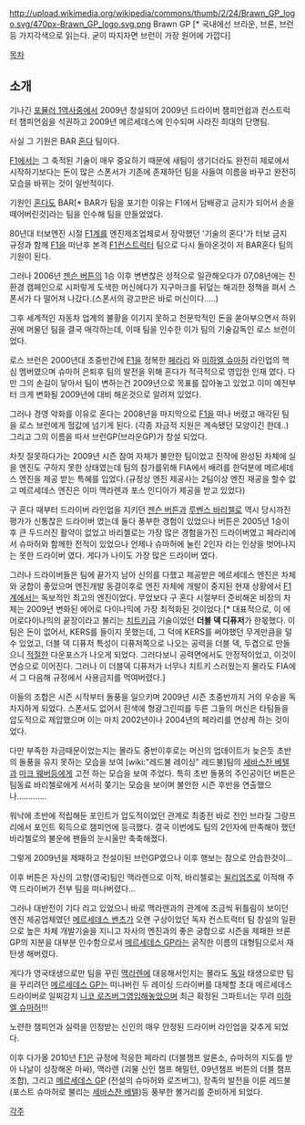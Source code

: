 
http://upload.wikimedia.org/wikipedia/commons/thumb/2/24/Brawn_GP_logo.svg/470px-Brawn_GP_logo.svg.png
Brawn GP [* 국내에선 브라운, 브론, 브런 등 가지각색으로 읽는다. 굳이 따지자면 브런이 가장 원어에 가깝다]

[[목차]]
== 소개 ==
기나긴 [[포뮬러 1]]역사중에서 2009년 창설되어 2009년 드라이버 챔피언쉽과 컨스트럭터 챔피언쉽을 석권하고 2009년 메르세데스에 인수되며 사라진 희대의 단명팀.

사실 그 기원은 BAR [[혼다]] 팀이다.

[[F1]]에서는 그 축적된 기술이 매우 중요하기 때문에 새팀이 생기더라도 완전히 제로에서 시작하기보다는 돈이 많은 스폰서가 기존에 존재하던 팀을 사들여 이름을 바꾸고 완전히 모습을 바뀌는 것이 일반적이다.

기원인 [[혼다]]도 BAR[* BAR가 팀을 포기한 이유는 F1에서 담배광고 금지가 되어서 손을 떼어버린것]라는 팀을 인수해 팀을 만들었었다.

80년대 터보엔진 시절 [[F1]]계를 엔진제조업체로서 장악했던 '기술의 혼다'가 터보 금지 규정과 함께 [[F1]]을 떠난후 본격 [[F1]]컨스트럭터 팀으로 다시 돌아온것이 저 BAR혼다 팀의 기원이 된다.

그러나 2006년 [[젠슨 버튼]]의 1승 이후 변변찮은 성적으로 일관해오다가 07,08년에는 친환경 캠페인으로 시퍼렇게 도색한 머신에다가 지구마크를 뒤덮는 해괴한 정책을 펴서 스폰서가 다 떨어져 나갔다.(스폰서의 광고판은 바로 머신이다.....)

그후 세계적인 자동차 업계의 불황을 이기지 못하고 천문학적인 돈을 쏟아부으면서 하위권에 머물던 팀을 결국 매각하는데, 이때 팀을 인수한 이가 팀의 기술감독인 로스 브런이었다. 

로스 브런은 2000년대 초중반간에 [[F1]]을 정복한 [[페라리]] 와 [[미하엘 슈마허]]
라인업의 핵심 멤버였으며 슈마허 은퇴후 팀의 발전을 위해 혼다가 적극적으로 영입한 인재 였다.
다만 그의 손길이 닿아서 팀이 변하는건 2009년으로 목표를 잡아놓고 있었고 이미 예전부터 크게 변화될 2009년에 대비 해온것으로 알려져 있었다.

그러나 경영 악화를 이유로 혼다는 2008년을 마지막으로 [[F1]]을 떠나 버렸고 매각된 팀을 로스 브런에게 헐값에 넘기게 된다. (각종 자금적 지원은 계속됐던 모양이긴 한데..) 그리고 그의 이름을 따서 브런GP(브라운GP)가 창설 되었다.

차칫 잘못하다가는 2009년 시즌 참여 자체가 불안한 팀이었고 진작에 완성된 차체에 실을 엔진도 구하지 못한 상태였는데 팀의 참가를위해 FIA에서 배려를 한덕분에 메르세데스 엔진을 제공 받는 특혜를 입었다.(규정상 엔진 제공사는 2팀이상 엔진 재공을 할수 없고 메르세데스 엔진은 이미 맥라렌과 포스 인디아가 제공을 받고 있었다)

구 혼다 때부터 드라이버 라인업을 지키던 [[젠슨 버튼]]과 [[루벤스 바리첼로]] 역시 당시까진 평가가 신통찮은 드라이버 였는데 둘다 풍부한 경험이 있었으나 버튼은 2005년 1승이후 큰 두드러진 활약이 없었고 바리첼로는 가장 많은 경험을가진 드라이버였고 페라리에서 슈마허와 함께한 전적이 있었으나 언제나 슈마허에 눌린 2인자 라는 인상을 벗어나지는 못한 드라이버 였다. 게다가 나이도 가장 많은 드라이버 였다.

그러나 드라이버들은 팀에 끝가지 남아 신의를 다했고 제공받은 메르세데스 엔진은 차체와 궁합이 좋았으며 엔진개발 동결이후로 엔진 자체에 개발이 중지된 현재 상황에서 [[F1]]계에서는 독보적인 최고의 엔진이었다. 
무었보다 구 혼다 시절부터 준비해온 비장의 차체는 2009년 변화된 에어로 다이나믹에 가장 최적화된 것이었다.[* 대표적으로, 이 에어로다이나믹의 끝장이라고 불리는 [[치트키]]급 기술이었던 '''더블 덱 디퓨저'''가 한몫했다. 이 팀은 돈이 없어서, KERS를 들이지 못했는데, 그 덕에 KERS를 써야했던 무게만큼을 덜 수 있었고, 더블 덱 디퓨저 특성이 디퓨저쪽으로 나오는 공력을 더블 덱, 두겹으로 만들으니 [[적절]]한 다운포스가 나오게 되었다. 그러다보니 공력면에서도 안정적이었고, 이것이 연승으로 이어진다. 그러나 이 더블덱 디퓨저가 너무나 치트키 스러웠는지 몰라도 FIA에서 그 다음해 규정에서 사용금지를 먹여버렸다.]

이들의 조합은 시즌 시작부터 돌풍을 일으키며 2009년 시즌 초중반까지 거의 우승을 독차지하게 되었다. 스폰서도 없어서 흰색에 형광그린띠를 두른 그들의 머신은 타팀들을 압도적으로 제압했으며 이는 마치 2002년이나 2004년의 페라리를 연상케 하는 것이었다.

다만 부족한 자금때문이었는지는 몰라도 중반이후로는 머신의 업데이트가 늦은듯 초반의 돌풍을 유지 못하는 모습을 보여 [wiki:"레드불 레이싱" 레드불]팀의 [[세바스찬 베텔]]과 [[마크 웨버]]등에게 고전 하는 모습을 보여 주었다. 특히 초반 돌풍의 주인공이던 버튼은 팀동료 바리첼로에게 서서히 쫒기는 모습을 보이며 불안한 시즌 후반을 연출했으나.............

워낙에 초반에 적립해둔 포인트가 압도적이었던 관계로 최종전 바로 전인 브라질 그랑프리에서 포인트 획득으로 챔피언에 등극했다.
결국 이번에도 팀의 2인자에 만족해야 했던 바리첼로의 불운에 팬들의 눈시울만 축축해졌다.

그렇게 2009년을 제패하고 전설이된 브런GP였으나 이후 행보는 참으로 안습한것이...

이후 버튼은 자신의 고향(영국)팀인 맥라렌으로 이적, 바리첼로는 [[윌리엄즈]]로 이적해 주역 드라이버가 전부 팀을 떠나버렸다...

그러나 대반전이 기다 리고 있었으니 바로 맥라렌과의 관계에 조금씩 뒤틀림이 보이던 엔진 제공업체였던 [[메르세데스 벤츠]]가 오랜 구상이었던 독자 컨스트럭터 팀 창설의 일환으로 높은 차체 개발기술을 지니고 자사의 엔진과의 좋은 궁합으로 시즌을 제패한 브론GP의 지분을 대부분 인수함으로서 [[메르세데스 GP]]라는 굵직한 이름의 대형팀으로서 재탄생 해버렸다.

게다가 영국태생으로만 팀을 꾸린 [[맥라렌]]에 대응해서인지는 몰라도 [[독일]] 태생으로만 팀을 꾸리려던 [[메르세데스 GP]]는 떠나버린 두 레이싱 드라이버를 대체할 초대 메르세데스 드라이버로 일찌감치 [[니코 로즈버그]]영입해놓았으며 최근 확정된 그파트너는 무려 [[미하엘 슈마허]]!!!

노련한 챔피언과 실력을 인정받는 신인의 매우 안정된 드라이버 라인업을 갖추게 되었다.

이후 다가올 2010년 [[F1]]은  규정에 적응한 페라리 (더블챔프 알론소, 슈마허의 지도를 받아 나날이 성장해온 마싸), 맥라렌 (괴물 신인 챔프 해밀턴, 09년챔프 버튼의 더블 챔프 조합), 그리고 [[메르세데스 GP]] (전설의 슈마허와 로즈버그), 장족의 발전을 이룬 레드불(포스트 슈마허로 불리는 [[세바스찬 베텔]])등 풍부한 볼거리를 준비하게 되었다. 


[[각주]]
